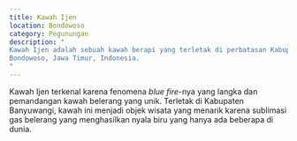 ```yaml
---
title: Kawah Ijen
location: Bondowoso
category: Pegunungan
description: "
Kawah Ijen adalah sebuah kawah berapi yang terletak di perbatasan Kabupaten Banyuwangi dan Kabupaten
Bondowoso, Jawa Timur, Indonesia.
"
---
```


Kawah Ijen terkenal karena fenomena <em>blue fire</em>-nya yang langka dan pemandangan kawah belerang yang unik.
Terletak di Kabupaten Banyuwangi, kawah ini menjadi objek wisata yang menarik karena sublimasi gas belerang yang
menghasilkan nyala biru yang hanya ada beberapa di dunia.